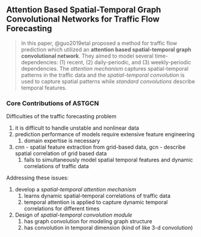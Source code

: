 ##  Attention Based Spatial-Temporal Graph Convolutional Networks for Traffic Flow Forecasting

> In this paper, @guo2019etal proposed a method for traffic flow prediction
which utilized an **attention based spatial-temporal graph convolutional network**.
They aimed to model several time-dependencies: (1) recent, (2) daily-periodic, 
and (3) weekly-periodic dependencies. The *attention mechanism* captures 
spatial-temporal patterns in the traffic data and the *spatial-temporal convolution*
is used to capture spatial patterns while *standard convolutions* describe temporal
features. 

### Core Contributions of ASTGCN

Difficulties of the traffic forecasting problem

1. it is difficult to handle unstable and nonlinear data
2. prediction performance of models require extensive feature engineering
   1. domain expertise is necessary
3. cnn - spatial feature extraction from grid-based data, gcn - describe spatial
   correlation of grid based data
   1. fails to simultaneously model spatial temporal features and dynamic correlations
   of traffic data

Addressing these issues:

1. develop a *spatial-temporal attention mechanism* 
   1. learns dynamic spatial-temporal correlations of traffic data
   2. temporal attention is applied to capture dynamic temporal correlations
    for different times
2. Design of *spatial-temporal convolution module*
   1. has graph convolution for modeling graph structure
   2. has convolution in temporal dimension (kind of like 3-d convolution)